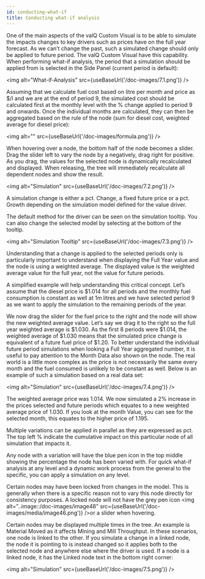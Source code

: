 ```yaml
---
id: conducting-what-if
title: Conducting what-if analysis
---
```


One of the main aspects of the valQ Custom Visual is to be able to
simulate the impacts changes to key drivers such as prices have on the
full year forecast. As we can’t change the past, such a simulated change
should only be applied to future period. The valQ Custom Visual have
this capability. When performing what-if analysis, the period that a
simulation should be applied from is selected in the Side Panel (current
period is default):

<img alt="What-if-Analysis" src={useBaseUrl('/doc-images/7.1.png')} />

Assuming that we calculate fuel cost based on litre per month and price
as $/l and we are at the end of period 9, the simulated cost should be
calculated first at the monthly level with the % change applied to
period 9 and onwards. Once the individual months are calculated, they
can then be aggregated based on the rule of the node (sum for diesel
cost, weighted average for diesel price):

<img alt="" src={useBaseUrl('/doc-images/formula.png')} />

When hovering over a node, the bottom half of the node becomes a slider.
Drag the slider left to vary the node by a negatively, drag right for
positive. As you drag, the values for the selected node is dynamically
recalculated and displayed. When releasing, the tree will immediately
recalculate all dependent nodes and show the result.

<img alt="Simulation" src={useBaseUrl('/doc-images/7.2.png')} />

A simulation change is either a pct. Change, a fixed future price or a
pct. Growth depending on the simulation model defined for the value
driver.

The default method for the driver can be seen on the simulation tooltip.
You can also change the selected model by selecting at the bottom of the
tooltip.

<img alt="Simulation Tooltip" src={useBaseUrl('/doc-images/7.3.png')} />

Understanding that a change is applied to the selected periods only is
particularly important to understand when displaying the Full Year value
and the node is using a weighted average. The displayed value is the
weighted average value for the full year, not the value for future
periods.

A simplified example will help understanding this critical concept.
Let’s assume that the diesel price is $1.014 for all periods and the
monthly fuel consumption is constant as well at 1m litres and we have
selected period 9 as we want to apply the simulation to the remaining
periods of the year.

We now drag the slider for the fuel price to the right and the node will
show the new weighted average value. Let’s say we drag it to the right
so the full year weighted average is $1.030. As the first 8 periods were
$1.014, the weighted average of $1.030 means that the simulated price
change is equivalent of a future fuel price of $1.20. To better
understand the individual future period simulations when looking a Full
Year aggregated number, it is useful to pay attention to the Month Data
also shown on the node. The real world is a little more complex as the
price is not necessarily the same every month and the fuel consumed is
unlikely to be constant as well. Below is an example of such a
simulation based on a real data set:

<img alt="Simulation" src={useBaseUrl('/doc-images/7.4.png')} />

The weighted average price was 1.014. We now simulated a 2% increase in
the prices selected and future periods which equates to a new weighted
average price of 1.030. If you look at the month Value, you can see for
the selected month, this equates to the higher price of 1.195.

Multiple variations can be applied in parallel as they are expressed as
pct. The top left % indicate the cumulative impact on this particular
node of all simulation that impacts it.

Any node with a variation will have the blue pen icon in the top middle
showing the percentage the node has been varied with. For quick what-if
analysis at any level and a dynamic work process from the general to the
specific, you can apply a simulation on any level.

Certain nodes may have been locked from changes in the model. This is
generally when there is a specific reason not to vary this node directly
for consistency purposes. A locked node will not have the grey pen icon
<img alt="..image::\/doc-images/image48" src={useBaseUrl('/doc-images/media/image46.png')} />or a slider when
hovering.

Certain nodes may be displayed multiple times in the tree. An example is
Material Moved as it affects Mining and Mill Throughput. In these
scenarios, one node is linked to the other. If you simulate a change in
a linked node, the node it is pointing to is instead changed so it
applies both to the selected node and anywhere else where the driver is
used. If a node is a linked node, it has the Linked node text in the
bottom right corner:

<img alt="Simulation" src={useBaseUrl('/doc-images/7.5.png')} />
